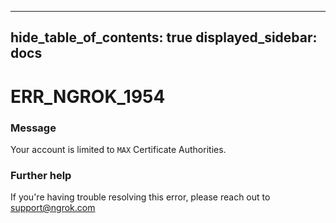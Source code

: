 

---
hide_table_of_contents: true
displayed_sidebar: docs
---


# ERR_NGROK_1954

### Message
Your account is limited to `MAX` Certificate Authorities.

<ErrorDetails />



### Further help
If you're having trouble resolving this error, please reach out to [support@ngrok.com](mailto:support@ngrok.com?subject=Help%20with%20ERR_NGROK_1954)

